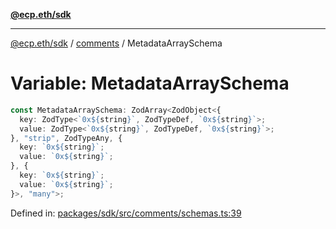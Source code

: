 [**@ecp.eth/sdk**](../../index.mdx)

***

[@ecp.eth/sdk](/sdk-reference/index.mdx) / [comments](/sdk-reference/comments/index.mdx) / MetadataArraySchema

# Variable: MetadataArraySchema

```ts
const MetadataArraySchema: ZodArray<ZodObject<{
  key: ZodType<`0x${string}`, ZodTypeDef, `0x${string}`>;
  value: ZodType<`0x${string}`, ZodTypeDef, `0x${string}`>;
}, "strip", ZodTypeAny, {
  key: `0x${string}`;
  value: `0x${string}`;
}, {
  key: `0x${string}`;
  value: `0x${string}`;
}>, "many">;
```

Defined in: [packages/sdk/src/comments/schemas.ts:39](https://github.com/ecp-eth/comments-monorepo/blob/main/packages/sdk/src/comments/schemas.ts#L39)
